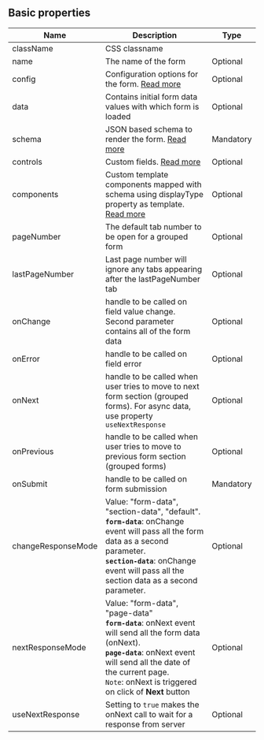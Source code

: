 ## Basic properties

| Name               | Description                                                                                                                                                                                                                                              | Type      |
| ------------------ | -------------------------------------------------------------------------------------------------------------------------------------------------------------------------------------------------------------------------------------------------------- | --------- |
| className          | CSS classname |
| name               | The name of the form                                                                                                                                                                                                                                     | Optional  |
| config             | Configuration options for the form. [Read more](/config)                                                                                                                                                                                                                  | Optional  |
| data               | Contains initial form data values with which form is loaded                                                                                                                                                                                              | Optional |
| schema             | JSON based schema to render the form. [Read more](/schema)                                                                                                                                                                                                                     | Mandatory |
| controls           | Custom fields. [Read more](/custom-fields/about)                                                                                                                                                                                                                                            | Optional  |
| components         | Custom template components mapped with schema using displayType property as template. [Read more](/custom-fields/about#components)                                                                                                                                                                                                                               | Optional  |
| pageNumber         | The default tab number to be open for a grouped form |Optional|
| lastPageNumber     | Last page number will ignore any tabs appearing after the lastPageNumber tab | Optional |
| onChange           | handle to be called on field value change. Second parameter contains all of the form data | Optional |                                                                                                                                                                                                                | Optional  |
| onError            | handle to be called on field error                                                                                                                                                                                                                       | Optional  |
| onNext             | handle to be called when user tries to move to next form section (grouped forms). For async data, use property `useNextResponse`                                                                                                                                                                          | Optional  |
| onPrevious         | handle to be called when user tries to move to previous form section (grouped forms)                                                                                                                                                                     | Optional  |
| onSubmit           | handle to be called on form submission                                                                                                                                                                                                                   | Mandatory |
| changeResponseMode | Value: "form-data", "section-data", "default". <br /> **`form-data`**: onChange event will pass all the form data as a second parameter. <br />**`section-data`**: onChange event will pass all the section data as a second parameter.                  | Optional  |
| nextResponseMode   | Value: "form-data", "page-data" <br/> **`form-data`**: onNext event will send all the form data (onNext). <br /> **`page-data`**: onNext event will send all the date of the current page. <br/> `Note`: onNext is triggered on click of **Next** button | Optional  |
| useNextResponse    | Setting to `true` makes the onNext call to wait for a response from server | Optional |